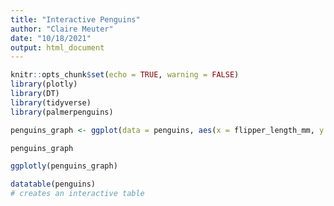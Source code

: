 ```yaml
---
title: "Interactive Penguins"
author: "Claire Meuter"
date: "10/18/2021"
output: html_document
---
```


```r
knitr::opts_chunk$set(echo = TRUE, warning = FALSE)
library(plotly)
library(DT)
library(tidyverse)
library(palmerpenguins)
```

```r
penguins_graph <- ggplot(data = penguins, aes(x = flipper_length_mm, y = body_mass_g)) + geom_point(aes(color = species))

penguins_graph
```

```r
ggplotly(penguins_graph)
```

```r
datatable(penguins)
# creates an interactive table 
```

